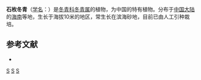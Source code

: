 {{Expand language}}
{{Speciesbox 
| taxon = Ilex shimeica
| authority = Tam''''''粗体文字''''''
}}

'''石枚冬青'''（[[学名|学名]]：{{lang|la|''Ilex shimeica''}}）是[[冬青科|冬青科]][[冬青属|冬青属]]的植物，为中国的特有植物。分布于[[中国大陆|中国大陆]]的[[海南|海南]]等地，生长于海拔10米的地区，常生长在滨海砂地，目前已由人工引种栽培。

== 参考文献 ==
<div class="references-small">
* {{cite web| url =http://www.bioinfo.cn/db05/KmzwSpecies.php?action=view&id=14212| title =石枚冬青| work =《中国高等植物数据库全库》| publisher =中国科学院微生物研究所| author =昆明植物研究所| accessdate =2009-02-24| deadurl =yes| archiveurl =https://web.archive.org/web/20160305052308/http://www.bioinfo.cn/db05/KmzwSpecies.php?action=view&id=14212| archivedate =2016-03-05}}
</div>
{{Taxonbar|from=Q5997705}}

[[Category:冬青属|S]]
[[Category:中國特有植物|S]]
[[Category:海南植物|S]]